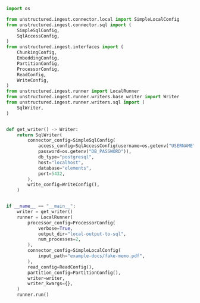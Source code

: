 ```python Python
import os

from unstructured.ingest.connector.local import SimpleLocalConfig
from unstructured.ingest.connector.sql import (
    SimpleSqlConfig,
    SqlAccessConfig,
)
from unstructured.ingest.interfaces import (
    ChunkingConfig,
    EmbeddingConfig,
    PartitionConfig,
    ProcessorConfig,
    ReadConfig,
    WriteConfig,
)
from unstructured.ingest.runner import LocalRunner
from unstructured.ingest.runner.writers.base_writer import Writer
from unstructured.ingest.runner.writers.sql import (
    SqlWriter,
)


def get_writer() -> Writer:
    return SqlWriter(
        connector_config=SimpleSqlConfig(
            access_config=SqlAccessConfig(username=os.getenv("USERNAME"), 
            password=os.getenv("DB_PASSWORD")),
            db_type="postgresql",
            host="localhost",
            database="elements",
            port=5432,
        ),
        write_config=WriteConfig(),
    )


if __name__ == "__main__":
    writer = get_writer()
    runner = LocalRunner(
        processor_config=ProcessorConfig(
            verbose=True,
            output_dir="local-output-to-sql",
            num_processes=2,
        ),
        connector_config=SimpleLocalConfig(
            input_path="example-docs/fake-memo.pdf",
        ),
        read_config=ReadConfig(),
        partition_config=PartitionConfig(),
        writer=writer,
        writer_kwargs={},
    )
    runner.run()

```
